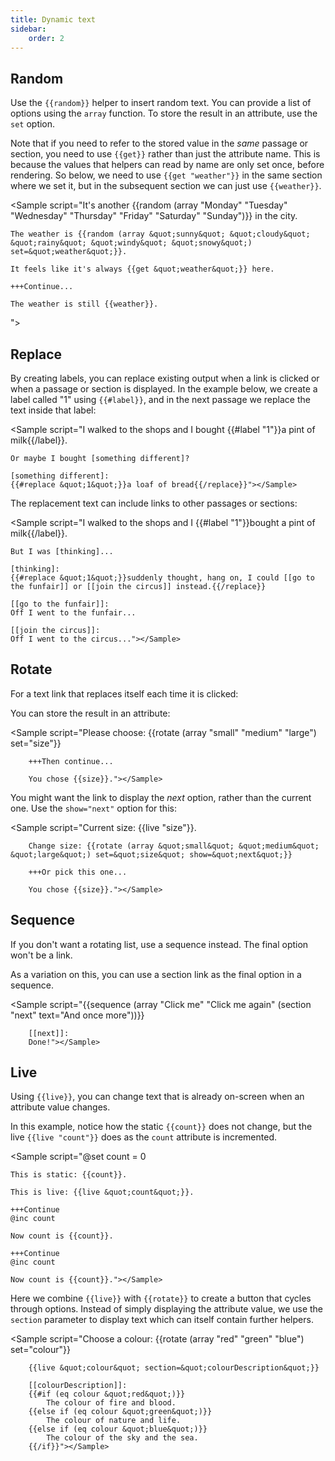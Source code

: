 ```yaml
---
title: Dynamic text
sidebar:
    order: 2
---
```



## Random

Use the `{{random}}` helper to insert random text. You can provide a list of options using the `array` function.
To store the result in an attribute, use the `set` option.

Note that if you need to refer to the stored value in the _same_ passage or section, you need to use `{{get}}` rather
than just the attribute name. This is because the values that helpers can read by name are only set once, before rendering.
So below, we need to use `{{get "weather"}}` in the same section where we set it, but in the subsequent section we can just use `{{weather}}`.

<Sample script="It's another {{random (array &quot;Monday&quot; &quot;Tuesday&quot; &quot;Wednesday&quot; &quot;Thursday&quot; &quot;Friday&quot; &quot;Saturday&quot; &quot;Sunday&quot;)}} in the city.
    
    The weather is {{random (array &quot;sunny&quot; &quot;cloudy&quot; &quot;rainy&quot; &quot;windy&quot; &quot;snowy&quot;) set=&quot;weather&quot;}}.

    It feels like it's always {{get &quot;weather&quot;}} here.

    +++Continue...

    The weather is still {{weather}}.
"></Sample>

## Replace

By creating labels, you can replace existing output when a link is clicked or when a passage or section is displayed. In the example below, we create a label called "1" using `{{#label}}`, and in the next passage we replace the text inside that label:

<Sample script="I walked to the shops and I bought {{#label &quot;1&quot;}}a pint of milk{{/label}}.

    Or maybe I bought [something different]?

    [something different]:
    {{#replace &quot;1&quot;}}a loaf of bread{{/replace}}"></Sample>

The replacement text can include links to other passages or sections:

<Sample script="I walked to the shops and I {{#label &quot;1&quot;}}bought a pint of milk{{/label}}.

    But I was [thinking]...

    [thinking]:
    {{#replace &quot;1&quot;}}suddenly thought, hang on, I could [[go to the funfair]] or [[join the circus]] instead.{{/replace}}

    [[go to the funfair]]:
    Off I went to the funfair...

    [[join the circus]]:
    Off I went to the circus..."></Sample>

## Rotate

For a text link that replaces itself each time it is clicked:

<Sample script="{{rotate (array &quot;one&quot; &quot;two&quot; &quot;three&quot;)}}"></Sample>

You can store the result in an attribute:

<Sample script="Please choose: {{rotate (array &quot;small&quot; &quot;medium&quot; &quot;large&quot;) set=&quot;size&quot;}}

        +++Then continue...

        You chose {{size}}."></Sample>

You might want the link to display the _next_ option, rather than the current one. Use the `show="next"` option for this:

<Sample script="Current size: {{live &quot;size&quot;}}.

        Change size: {{rotate (array &quot;small&quot; &quot;medium&quot; &quot;large&quot;) set=&quot;size&quot; show=&quot;next&quot;}}

        +++Or pick this one...

        You chose {{size}}."></Sample>

## Sequence

If you don't want a rotating list, use a sequence instead. The final option won't be a link.

<Sample script="{{sequence (array &quot;Ready&quot; &quot;Steady&quot; &quot;Go&quot;)}}"></Sample>

As a variation on this, you can use a section link as the final option in a sequence.

<Sample script="{{sequence (array &quot;Click me&quot; &quot;Click me again&quot; (section &quot;next&quot; text=&quot;And once more&quot;))}}

        [[next]]:
        Done!"></Sample>

## Live

Using `{{live}}`, you can change text that is already on-screen when an attribute value changes.

In this example, notice how the static `{{count}}` does not change, but the live `{{live "count"}}` does as the `count` attribute is incremented.

<Sample script="@set count = 0

    This is static: {{count}}.

    This is live: {{live &quot;count&quot;}}.

    +++Continue
    @inc count

    Now count is {{count}}.

    +++Continue
    @inc count

    Now count is {{count}}."></Sample>

Here we combine `{{live}}` with `{{rotate}}` to create a button that cycles through options. Instead of simply
displaying the attribute value, we use the `section` parameter to display text which can itself contain
further helpers.

<Sample script="Choose a colour: {{rotate (array &quot;red&quot; &quot;green&quot; &quot;blue&quot;) set=&quot;colour&quot;}}

        {{live &quot;colour&quot; section=&quot;colourDescription&quot;}}

        [[colourDescription]]:
        {{#if (eq colour &quot;red&quot;)}}
            The colour of fire and blood.
        {{else if (eq colour &quot;green&quot;)}}
            The colour of nature and life.
        {{else if (eq colour &quot;blue&quot;)}}
            The colour of the sky and the sea.
        {{/if}}"></Sample>